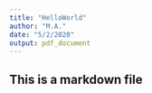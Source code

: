 ```yaml
---
title: "HelloWorld"
author: "M.A."
date: "5/2/2020"
output: pdf_document
---
```


## This is a markdown file